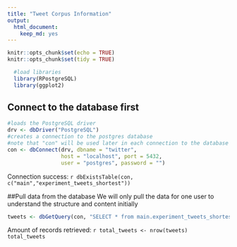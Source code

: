 ```yaml
---
title: "Tweet Corpus Information"
output: 
  html_document: 
    keep_md: yes
---
```


```r
knitr::opts_chunk$set(echo = TRUE)
knitr::opts_chunk$set(tidy = TRUE)
```

```r
  #load libraries
  library(RPostgreSQL)
  library(ggplot2)
```

## Connect to the database first
```r
#loads the PostgreSQL driver
drv <- dbDriver("PostgreSQL")
#creates a connection to the postgres database
#note that "con" will be used later in each connection to the database
con <- dbConnect(drv, dbname = "twitter",
                 host = "localhost", port = 5432,
                 user = "postgres", password = "")
```

Connection success: `r dbExistsTable(con, c("main","experiment_tweets_shortest"))`

##Pull data from the database
We will only pull the data for one user to understand the structure and content initially

```r
tweets <- dbGetQuery(con, "SELECT * from main.experiment_tweets_shortest where \"USERNAME\" = 'Londs_'")
```

Amount of records retrieved: `r total_tweets <- nrow(tweets)
  total_tweets`
